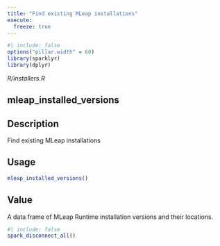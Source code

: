 ```yaml
---
title: "Find existing MLeap installations"
execute:
  freeze: true
---
```


```r
#| include: false
options("pillar.width" = 60)
library(sparklyr) 
library(dplyr)
```

*R/installers.R*

## mleap_installed_versions

## Description
Find existing MLeap installations 


## Usage
```r
mleap_installed_versions() 
```




## Value
A data frame of MLeap Runtime installation versions and   their locations. 





```r
#| include: false
spark_disconnect_all()
```
